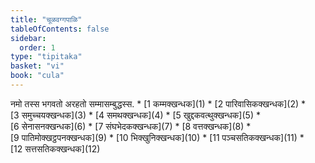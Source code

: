 ```yaml
---
title: "चूळवग्गपाळि"
tableOfContents: false
sidebar:
  order: 1
type: "tipitaka"
basket: "vi"
book: "cula"
---
```


<Paragraph number="1" type="center" book="cula">
नमो तस्स भगवतो अरहतो सम्मासम्बुद्धस्स.

</Paragraph>

<TableOfContents book="cula">
* [1 कम्मक्खन्धक](1)
* [2 पारिवासिकक्खन्धक](2)
* [3 समुच्चयक्खन्धक](3)
* [4 समथक्खन्धक](4)
* [5 खुद्दकवत्थुक्खन्धक](5)
* [6 सेनासनक्खन्धक](6)
* [7 संघभेदकक्खन्धक](7)
* [8 वत्तक्खन्धक](8)
* [9 पातिमोक्खट्ठपनक्खन्धक](9)
* [10 भिक्खुनिक्खन्धक](10)
* [11 पञ्चसतिकक्खन्धक](11)
* [12 सत्तसतिकक्खन्धक](12)
</TableOfContents>